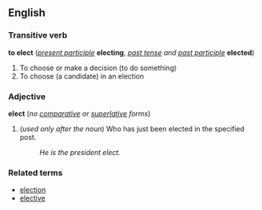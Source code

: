 ==English==
===Transitive verb===
'''to elect''' (''[[present participle]]'' '''electing''', ''[[past tense]] and [[past participle]]'' '''elected''')

# To choose or make a decision (to do something)
# To choose (a candidate) in an election

===Adjective===
'''elect''' (''no [[comparative]] or [[superlative]] forms'')

#(''used only after the noun'') Who has just been elected in the specified post.
#:''He is the president elect.''

===Related terms===
*[[election]]
*[[elective]]